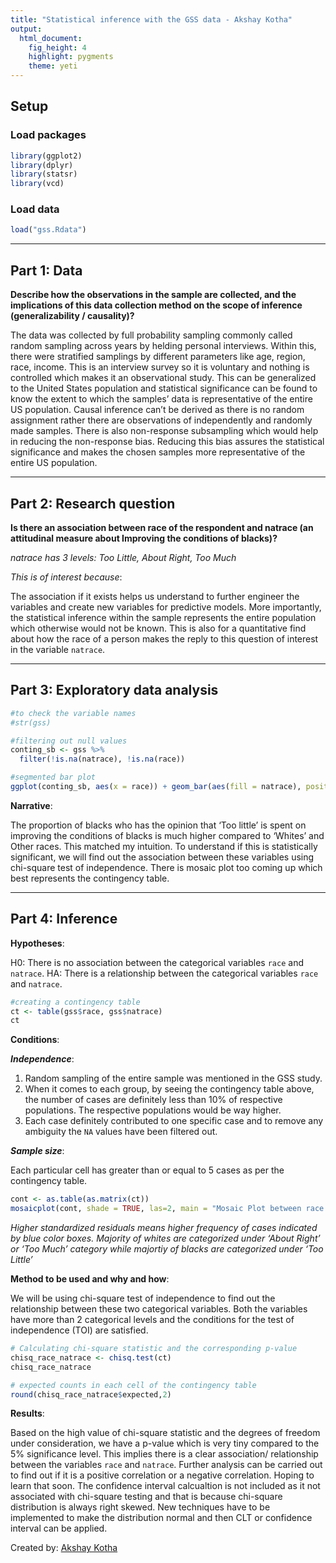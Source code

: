 ```yaml
---
title: "Statistical inference with the GSS data - Akshay Kotha"
output: 
  html_document: 
    fig_height: 4
    highlight: pygments
    theme: yeti 
---
```


## Setup

### Load packages

```r
library(ggplot2)
library(dplyr)
library(statsr)
library(vcd)
```

### Load data

```r
load("gss.Rdata")
```


* * *

## Part 1: Data

**Describe how the observations in the sample are collected, and the implications of this data collection method on the scope of inference (generalizability / causality)?**

The data was collected by full probability sampling commonly called random sampling across years by helding personal interviews. Within this, there were stratified samplings by different parameters like age, region, race, income. This is an interview survey so it is voluntary and nothing is controlled which makes it an observational study. This can be generalized to the United States population and statistical significance can be found to know the extent to which the samples' data is representative of the entire US population. Causal inference can't be derived as there is no random assignment rather there are observations of independently and randomly made samples. There is also non-response subsampling which would help in reducing the non-response bias. Reducing this bias assures the statistical significance and makes the chosen samples more representative of the entire US population.


* * *

## Part 2: Research question

**Is there an association between race of the respondent and natrace (an attitudinal measure about Improving the conditions of blacks)?**

*natrace has 3 levels: Too Little, About Right, Too Much*

*This is of interest because*:

The association if it exists helps us understand to further engineer the variables and create new variables for predictive models. More importantly, the statistical inference within the sample represents the entire population which otherwise would not be known. This is also for a quantitative find about how the race of a person makes the reply to this question of interest in the variable `natrace`.

* * *

## Part 3: Exploratory data analysis

```r
#to check the variable names
#str(gss)
```

```r
#filtering out null values
conting_sb <- gss %>%
  filter(!is.na(natrace), !is.na(race))

#segmented bar plot
ggplot(conting_sb, aes(x = race)) + geom_bar(aes(fill = natrace), position = 'fill') + labs(x = "race", y = "proportion of natrace response")


```

**Narrative**: 

The proportion of blacks who has the opinion that 'Too little' is spent on improving the conditions of blacks is much higher compared to 'Whites' and Other races. This matched my intuition. To understand if this is statistically significant, we will find out the association between these variables using chi-square test of independence. There is mosaic plot too coming up which best represents the contingency table.

* * *

## Part 4: Inference

**Hypotheses**:

H0: There is no association between the categorical variables `race` and `natrace`.
HA: There is a relationship between the categorical variables `race` and `natrace`.


```r
#creating a contingency table
ct <- table(gss$race, gss$natrace)
ct
```
**Conditions**:

***Independence***: 

1. Random sampling of the entire sample was mentioned in the GSS study.
2. When it comes to each group, by seeing the contingency table above, the number of cases are definitely less than 10% of respective populations. The respective populations would be way higher.
3. Each case definitely contributed to one specific case and to remove any ambiguity the `NA` values have been filtered out.

***Sample size***:

Each particular cell has greater than or equal to 5 cases as per the contingency table.
```r
cont <- as.table(as.matrix(ct))
mosaicplot(cont, shade = TRUE, las=2, main = "Mosaic Plot between race and natrace")
```

*Higher standardized residuals means higher frequency of cases indicated by blue color boxes. Majority of whites are categorized under 'About Right' or 'Too Much' category while majortiy of blacks are categorized under 'Too Little'*

**Method to be used and why and how**:

We will be using chi-square test of independence to find out the relationship between these two categorical variables. Both the variables have more than 2 categorical levels and the conditions for the test of independence (TOI) are satisfied.

```r
# Calculating chi-square statistic and the corresponding p-value
chisq_race_natrace <- chisq.test(ct)
chisq_race_natrace
```


```r
# expected counts in each cell of the contingency table
round(chisq_race_natrace$expected,2)
```
**Results**:

Based on the high value of chi-square statistic and the degrees of freedom under consideration, we have a p-value which is very tiny compared to the 5% significance level. This implies there is a clear association/ relationship between the variables `race` and `natrace`. Further analysis can be carried out to find out if it is a positive correlation or a negative correlation. Hoping to learn that soon. The confidence interval calcualtion is not included as it not associated with chi-square testing and that is because chi-square distribution is always right skewed. New techniques have to be implemented to make the distribution normal and then CLT or confidence interval can be applied.

Created by: [Akshay Kotha](https://twitter.com/akshaykreddy)
